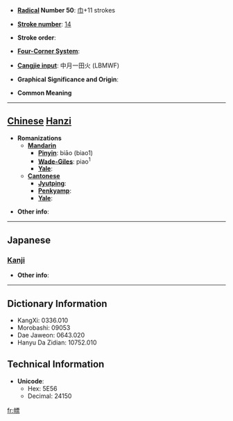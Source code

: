 * '''[[Wiktionary:Chinese radical index| Radical]] Number 50''': [[Wiktionary:Chinese radical index 巾|巾]]+11 strokes

* '''[[Wiktionary:Chinese total strokes index|Stroke number]]''': [[Wiktionary:Chinese total strokes index 14|14]]

* '''Stroke order''': 

* '''[[Wiktionary:Chinese four corner index|Four-Corner System]]''': 

* '''[[Wiktionary:Chinese Cangjie index|Cangjie input]]''': 中月一田火 (LBMWF)

* '''Graphical Significance and Origin''': 

* '''Common Meaning'''

----

== [[Chinese]] [[Hanzi]] ==

* '''Romanizations'''
** '''[[Mandarin]]'''
*** '''[[Pinyin]]''': biāo (biao1)
*** '''[[Wade-Giles]]''': piao<sup>1</sup>
*** '''[[Yale]]''': 
** '''[[Cantonese]]'''
*** '''[[Jyutping]]''':
*** '''[[Penkyamp]]''': 
*** '''[[Yale]]''': 

* '''Other info''': 

----

==Japanese==
===[[Kanji]]===
{{kanji|on readings=[[ひょう]] (hyō)|kun readings=[[しるし]] (shirushi), [[はた]] (hata), [[のおり]] (noori)}}

* '''Other info''':  

----

== Dictionary Information ==

* KangXi: 0336.010
* Morobashi: 09053
* Dae Jaweon: 0643.020
* Hanyu Da Zidian: 10752.010

== Technical Information ==

* '''Unicode''':
** Hex: 5E56
** Decimal: 24150

[[fr:幖]]